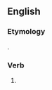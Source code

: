 ==English==

===Etymology===
{{suffix|contest|est|lang=en}}.

===Verb===
{{head|en|verb form}}

# {{en-archaic second-person singular of|content|lang=en}}